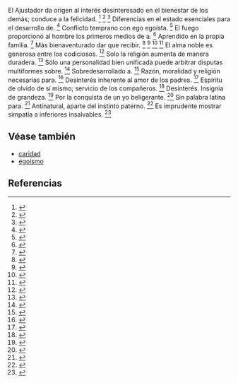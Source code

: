 El Ajustador da origen al interés desinteresado en el bienestar de los demás; conduce a la felicidad. <ref>{{lib|LU|103|1|1}}</ref> <ref>{{lib|LU|103|2|7}}</ref> <ref>{{lib|LU|103|5|1,3}}</ref> Diferencias en el estado esenciales para el desarrollo de. <ref>{{lib|LU|64|6|34}}</ref> Conflicto temprano con ego egoísta. <ref>{{lib|LU|103|2|4,7-10}}</ref> El fuego proporcionó al hombre los primeros medios de a. <ref>{{lib|LU|69|6|3}}</ref> Aprendido en la propia familia. <ref>{{lib|LU|84|7|28}}</ref> Más bienaventurado dar que recibir. <ref>{{lib|LU|28|6|18}}</ref> <ref>{{lib|LU|100|7|10}}</ref> <ref>{{lib|LU|103|2|9}}</ref> <ref>{{lib|LU|140|8|18}}</ref> El alma noble es generosa entre los codiciosos. <ref>{{lib|LU|131|3|6}}</ref> Solo la religión aumenta de manera duradera. <ref>{{lib|LU|99|1|5}}</ref> Sólo una personalidad bien unificada puede arbitrar disputas multiformes sobre. <ref>{{lib|LU|103|5|4}}</ref> Sobredesarrollado a. <ref>{{lib|LU|103|2|10}}</ref> Razón, moralidad y religión necesarias para. <ref>{{lib|LU|16|9|7-8}}</ref> Desinterés inherente al amor de los padres. <ref>{{lib|LU|2|6|4}}</ref> Espíritu de olvido de sí mismo; servicio de los compañeros. <ref>{{lib|LU|3|5|7,13}}</ref> Desinterés. Insignia de grandeza. <ref>{{lib|LU|140|4|6}}</ref> Por la conquista de un yo beligerante. <ref>{{lib|LU|3|5|17}}</ref> Sin palabra latina para. <ref>{{lib|LU|195|3|3}}</ref> Antinatural, aparte del instinto paterno. <ref>{{lib|LU|16|9|7}}</ref> Es imprudente mostrar simpatía a inferiores insalvables. <ref>{{lib|LU|52|2|12}}</ref> 

== Véase también ==

* [[caridad]]
* [[egoísmo]]


== Referencias ==

<references />

